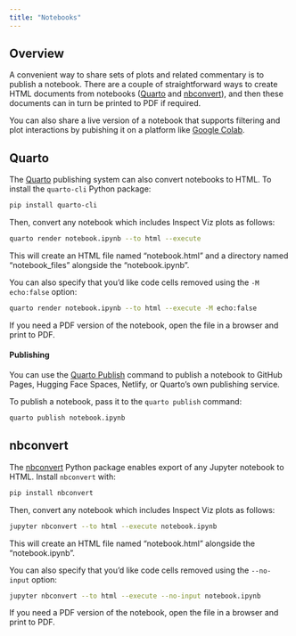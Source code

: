 ```yaml
---
title: "Notebooks"
---
```


## Overview

A convenient way to share sets of plots and related commentary is to publish a notebook. There are a couple of straightforward ways to create HTML documents from notebooks ([Quarto](#quarto) and [nbconvert](#nbconvert)), and then these documents can in turn be printed to PDF if required. 

You can also share a live version of a notebook that supports filtering and plot interactions by pubishing it on a platform like [Google Colab](https://colab.research.google.com/).



## Quarto

The [Quarto](https://quarto.org) publishing system can also convert notebooks to HTML. To install the `quarto-cli` Python package:

```bash
pip install quarto-cli
```

Then, convert any notebook which includes Inspect Viz plots as follows:

```bash
quarto render notebook.ipynb --to html --execute
```

This will create an HTML file named "notebook.html" and a directory named "notebook_files" alongside the "notebook.ipynb".

You can also specify that you'd like code cells removed using the `-M echo:false` option:

```bash
quarto render notebook.ipynb --to html --execute -M echo:false
```

If you need a PDF version of the notebook, open the file in a browser and print to PDF.

#### Publishing

You can use the [Quarto Publish](https://quarto.org/docs/publishing/) command to publish a notebook to GitHub Pages, Hugging Face Spaces, Netlify, or Quarto's own publishing service.

To publish a notebook, pass it to the `quarto publish` command:

```bash
quarto publish notebook.ipynb
```



## nbconvert

The [nbconvert](https://nbconvert.readthedocs.io/en/latest/) Python package enables export of any Jupyter notebook to HTML. Install `nbconvert` with:

```bash
pip install nbconvert
```

Then, convert any notebook which includes Inspect Viz plots as follows:

```bash
jupyter nbconvert --to html --execute notebook.ipynb
```

This will create an HTML file named "notebook.html" alongside the "notebook.ipynb".

You can also specify that you'd like code cells removed using the `--no-input` option:

```bash
jupyter nbconvert --to html --execute --no-input notebook.ipynb
```

If you need a PDF version of the notebook, open the file in a browser and print to PDF.


